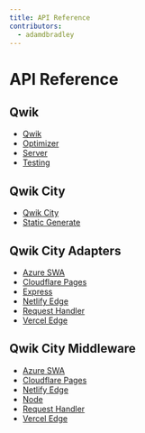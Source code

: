 ```yaml
---
title: API Reference
contributors:
  - adamdbradley
---
```


# API Reference

## Qwik

- [Qwik](./qwik/index.md)
- [Optimizer](./qwik/optimizer/index.md)
- [Server](./qwik/server/index.md)
- [Testing](./qwik/testing/index.md)

## Qwik City

- [Qwik City](./qwik-city/index.md)
- [Static Generate](./qwik-city/static/index.md)

## Qwik City Adapters

- [Azure SWA](./qwik-city/vite/azure-swa/index.md)
- [Cloudflare Pages](./qwik-city/vite/cloudflare-page/index.md)
- [Express](./qwik-city/vite/express/index.md)
- [Netlify Edge](./qwik-city/vite/netlify-edge/index.md)
- [Request Handler](./qwik-city/vite/request-handler/index.md)
- [Vercel Edge](./qwik-city/vite/vercel-edge/index.md)

## Qwik City Middleware

- [Azure SWA](./qwik-city/middleware/azure-swa/index.md)
- [Cloudflare Pages](./qwik-city/middleware/cloudflare-page/index.md)
- [Netlify Edge](./qwik-city/middleware/netlify-edge/index.md)
- [Node](./qwik-city/middleware/node/index.md)
- [Request Handler](./qwik-city/middleware/request-handler/index.md)
- [Vercel Edge](./qwik-city/middleware/vercel-edge/index.md)
